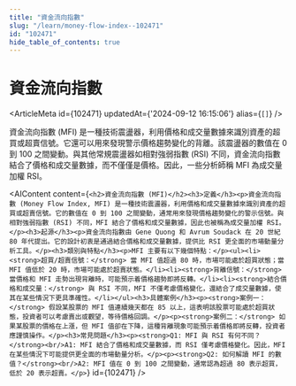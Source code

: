```yaml
---
title: "資金流向指數"
slug: "/learn/money-flow-index--102471"
id: "102471"
hide_table_of_contents: true
---
```



# 資金流向指數

<ArticleMeta id={102471} updatedAt={'2024-09-12 16:15:06'} alias={`[]`} />
<div className='border-solid border-b border-t-0 my-4 border-[var(--ifm-color-gray-300)]' />

資金流向指數 (MFI) 是一種技術震盪器，利用價格和成交量數據來識別資產的超買或超賣信號。它還可以用來發現警示價格趨勢變化的背離。該震盪器的數值在 0 到 100 之間變動。與其他常規震盪器如相對強弱指數 (RSI) 不同，資金流向指數結合了價格和成交量數據，而不僅僅是價格。因此，一些分析師稱 MFI 為成交量加權 RSI。

<AIContent content={`<h2>資金流向指數 (MFI)</h2><h3>定義</h3><p>資金流向指數 (Money Flow Index, MFI) 是一種技術震盪器，利用價格和成交量數據來識別資產的超買或超賣信號。它的數值在 0 到 100 之間變動，通常用來發現價格趨勢變化的警示信號。與相對強弱指數 (RSI) 不同，MFI 結合了價格和成交量數據，因此也被稱為成交量加權 RSI。</p><h3>起源</h3><p>資金流向指數由 Gene Quong 和 Avrum Soudack 在 20 世紀 80 年代提出。它的設計初衷是通過結合價格和成交量數據，提供比 RSI 更全面的市場動量分析工具。</p><h3>類別與特點</h3><p>MFI 主要有以下幾個特點：</p><ul><li><strong>超買/超賣信號：</strong> 當 MFI 值超過 80 時，市場可能處於超買狀態；當 MFI 值低於 20 時，市場可能處於超賣狀態。</li><li><strong>背離信號：</strong> 當價格和 MFI 走勢出現背離時，可能預示着價格趨勢即將反轉。</li><li><strong>結合價格和成交量：</strong> 與 RSI 不同，MFI 不僅考慮價格變化，還結合了成交量數據，使其在某些情況下更具準確性。</li></ul><h3>具體案例</h3><p><strong>案例一：</strong> 假設某股票的 MFI 值連續幾天都在 85 以上，這表明該股票可能處於超買狀態，投資者可以考慮賣出或觀望，等待價格回調。</p><p><strong>案例二：</strong> 如果某股票的價格在上漲，但 MFI 值卻在下降，這種背離現象可能預示着價格即將反轉，投資者應謹慎操作。</p><h3>常見問題</h3><p><strong>Q1: MFI 與 RSI 有何不同？</strong><br/>A1: MFI 結合了價格和成交量數據，而 RSI 僅考慮價格變化。因此，MFI 在某些情況下可能提供更全面的市場動量分析。</p><p><strong>Q2: 如何解讀 MFI 的數值？</strong><br/>A2: MFI 值在 0 到 100 之間變動，通常認為超過 80 表示超買，低於 20 表示超賣。</p>`} id={102471} />
